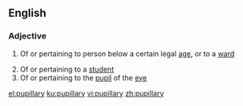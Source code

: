 ==English==

===Adjective===
{{en-adj|-}}

# {{lb|en|legal}} Of or pertaining to person below a certain legal [[age]], or to a [[ward]]
# Of or pertaining to a [[student]]
# Of or pertaining to the [[pupil]] of the [[eye]]

[[el:pupillary]]
[[ku:pupillary]]
[[vi:pupillary]]
[[zh:pupillary]]